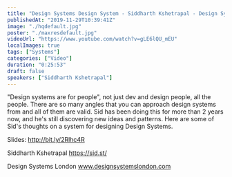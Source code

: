 ```yaml
---
title: "Design Systems Design System - Siddharth Kshetrapal - Design Systems London 2019"
publishedAt: "2019-11-29T10:39:41Z"
image: "./hqdefault.jpg"
poster: "./maxresdefault.jpg"
videoUrl: "https://www.youtube.com/watch?v=gLE6lQU_mEU"
localImages: true
tags: ["Systems"]
categories: ["Video"]
duration: "0:25:53"
draft: false
speakers: ["Siddharth Kshetrapal"]
---
```


"Design systems are for people", not just dev and design people, all the people. There are so many angles that you can approach design systems from and all of them are valid. Sid has been doing this for more than 2 years now, and he's still discovering new ideas and patterns. Here are some of Sid's thoughts on a system for designing Design Systems.

Slides: http://bit.ly/2Rlhc4R

Siddharth Kshetrapal
https://sid.st/

Design Systems London
www.designsystemslondon.com
